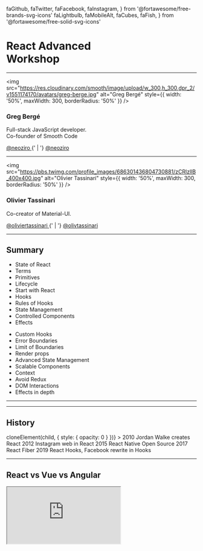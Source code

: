   faGithub,
  faTwitter,
  faFacebook,
  faInstagram,
} from '@fortawesome/free-brands-svg-icons'
  faLightbulb,
  faMobileAlt,
  faCubes,
  faFish,
} from '@fortawesome/free-solid-svg-icons'

<h1>React Advanced<br />Workshop</h1>

---

<img
  src="https://res.cloudinary.com/smooth/image/upload/w_300,h_300,dpr_2/v1551174170/avatars/greg-berge.jpg"
  alt="Greg Bergé"
  style={{ width: '50%', maxWidth: 300, borderRadius: '50%' }}
/>

### Greg Bergé

Full-stack JavaScript developer.<br />
Co-founder of Smooth Code

<div>
  <a style={{ textDecoration: 'none' }} href="https://github.com/neoziro">
    <FontAwesomeIcon icon={faGithub} /> @neoziro
  </a>
  {' | '}
  <a style={{ textDecoration: 'none' }} href="https://twitter.com/neoziro">
    <FontAwesomeIcon icon={faTwitter} /> @neoziro
  </a>
</div>

---

<img
  src="https://pbs.twimg.com/profile_images/686301436804730881/zCRlzllB_400x400.jpg"
  alt="Olivier Tassinari"
  style={{ width: '50%', maxWidth: 300, borderRadius: '50%' }}
/>

### Olivier Tassinari

Co-creator of Material-UI.

<div>
  <a
    style={{ textDecoration: 'none' }}
    href="https://github.com/oliviertassinari"
  >
    <FontAwesomeIcon icon={faGithub} /> @oliviertassinari
  </a>
  {' | '}
  <a
    style={{ textDecoration: 'none' }}
    href="https://twitter.com/olivtassinari"
  >
    <FontAwesomeIcon icon={faTwitter} /> @olivtassinari
  </a>
</div>

---

## Summary

<Grid fluid>
  <Row>
    <Col>
      <ul>
        <li>State of React</li>
        <li>Terms</li>
        <li>Primitives</li>
        <li>Lifecycle</li>
        <li>Start with React</li>
        <li>Hooks</li>
        <li>Rules of Hooks</li>
        <li>State Management</li>
        <li>Controlled Components</li>
        <li>Effects</li>
      </ul>
    </Col>
    <Col>
      <ul>
        <li>Custom Hooks</li>
        <li>Error Boundaries</li>
        <li>Limit of Boundaries</li>
        <li>Render props</li>
        <li>Advanced State Management</li>
        <li>Scalable Components</li>
        <li>Context</li>
        <li>Avoid Redux</li>
        <li>DOM Interactions</li>
        <li>Effects in depth</li>
      </ul>
    </Col>
  </Row>
</Grid>

---

<Title>
  <Title.Picture src={ReactBeginners} />
  <Title.Text>State of React</Title.Text>
</Title>

---

## History

<Timeline>
  <StepShow
    renderHidden={child => cloneElement(child, { style: { opacity: 0 } })}
  >
    <Timeline.Event>
      <Timeline.Icon>
        <FontAwesomeIcon icon={faLightbulb} />
      </Timeline.Icon>
      <Timeline.Date>2010</Timeline.Date>
      <Timeline.Title>Jordan Walke creates React</Timeline.Title>
    </Timeline.Event>
    <Timeline.Event>
      <Timeline.Icon>
        <FontAwesomeIcon icon={faInstagram} />
      </Timeline.Icon>
      <Timeline.Date>2012</Timeline.Date>
      <Timeline.Title>Instagram web in React</Timeline.Title>
    </Timeline.Event>
    <Timeline.Event>
      <Timeline.Icon>
        <FontAwesomeIcon icon={faMobileAlt} />
      </Timeline.Icon>
      <Timeline.Date>2015</Timeline.Date>
      <Timeline.Title>React Native Open Source</Timeline.Title>
    </Timeline.Event>
    <Timeline.Event>
      <Timeline.Icon>
        <FontAwesomeIcon icon={faCubes} />
      </Timeline.Icon>
      <Timeline.Date>2017</Timeline.Date>
      <Timeline.Title>React Fiber</Timeline.Title>
    </Timeline.Event>
    <Timeline.Event>
      <Timeline.Icon>
        <FontAwesomeIcon icon={faFish} />
      </Timeline.Icon>
      <Timeline.Date>2019</Timeline.Date>
      <Timeline.Title>React Hooks, Facebook rewrite in Hooks</Timeline.Title>
    </Timeline.Event>
  </StepShow>
</Timeline>

---

## React vs Vue vs Angular

<Iframe src="https://npmcharts.com/compare/react,@angular/core,vue?minimal=true&interval=7" />

---

## To take away

> 👉 React is the leading solution

> 👉 Vue is growing but not faster than React

> 👉 Angular is still a valid solution

---

<Title>
  <Title.Picture src={ReactStorybook} />
  <Title.Text>Terms</Title.Text>
</Title>

---

## Fiber?

- Rewrote of the internal of React (v16)
- Has allowed the introduction of new features
- Hooks, Suspense, Concurrent Mode...

> 👉 Only internal changes, no breaking changes for you.

---

## Hooks?

- A new API for dynamic logic
- Released 6 February 2019 in v16.8.0

> 👉 A mental model shift

---

## Concurrent Mode?

- Introduce scheduling in the rendering
- Improve the performance
- Require no strict mode warnings
- Should soon be released (Q2 2019)

> 👉 Harder, Better, Faster, Stronger

---

## Suspense?

- Rendering interruptions
- Should soon be released (mid-2019)

> 👉 Simpler Data-fetching

---

## SSR?

- Server-Side Rendering
- Also called "Universal Web App"
- The server returns all the HTML to render the page in the first request
- As opposed to CSR (Client-Side Rendering)

> 👉 Very valuable for SEO and perceived performance

---

## Progressive Web App?

- An application working offline

> 👉 A nice to have

---

<Title>
  <Title.Picture src={ReactCook} />
  <Title.Text>Primitives</Title.Text>
</Title>

---

## JSX

```js
<div className="foo" />
```

> 👉 A syntax extension to JavaScript

---

## Element

```js
const element = <div />
```

> 👉 A React component instance

---

## Component

```jsx
function Div(props) {
  return <div />
}
```

`props => element`

> 👉 Uppercase required!

---

## What's a function?

<img style={{ maxHeight: '80vh', width: '80%' }} src={funcExplain} />

---


## Equivalences

```js
// Named function
function fn(props) {
  return props.foo
}
```

```js
// Named function + destructuring
function fn({ foo }) {
  return foo
}
```

```js
// Arrow function
const fn = props => {
  return props.foo
}
```

```js
// Arrow function + destructuring
const fn = ({ foo }) => {
  return foo
}
```

```js
// Short Arrow function
const fn = props => props.foo
```

```js
// Short Arrow function + destructuring
const fn = ({ foo }) => foo
```

---

## To take away

> 👉 JSX: A syntax extension to JavaScript

> 👉 Element: A piece of JSX

> 👉 Component: A function that returns an element

---

<Title>
  <Title.Picture src={ImageGallery} />
  <Title.Text>Lifecycle</Title.Text>
</Title>

---

## Phases

- Mount
- Update
- Unmount

---

## Mount

- The React element is inserted in the DOM.

---

## Update

- The element update is reflected in the DOM.
- Trigger by the parent or itself (not the children).

---

## Unmount

- The element is removed from the DOM.

---

## Render vs commit

<Iframe src="https://react-lifecycle.netlify.com" />

---

## To take away

> 👉 Three phases: Mount, Update, Unmount

> 👉 React first collects the changes in the render step, then commit the changes in a batch.

---

<Title>
  <Title.Picture src={ReactStart} />
  <Title.Text>Start with React</Title.Text>
</Title>

---

## Create React App

- The fastest way to get started
- Maintained by Facebook

---

## Philosophy

- Zero-config
- Focus on React
- No lock-in (can eject)

---

## Under the hood

- 📦 Bundler (webpack)
- 🌎 Dev server (webpack)
- 🤯 Transpiler (Babel)
- 👮‍♂️ Linter (ESLint)
- ✨ CSS Autoprefixer
- 🃏 Test runner (Jest)
- 🦁 Handles SVG (SVGR)
- 🚀 Fine tuned

---

## To take away

> 👉 React Project → create-react-app

---

<Exercise num={1} title="Create React App" />

---

<Title>
  <Title.Picture src={SimplifyHooks} />
  <Title.Text>Hooks</Title.Text>
</Title>

---

## Introduction

<iframe
  style={{ width: '80vw', height: '50vh', overflow: 'hidden' }}
  src="https://www.youtube.com/embed/dpw9EHDh2bM"
  frameborder="0"
  allow="accelerometer; autoplay; encrypted-media; gyroscope; picture-in-picture"
  allowfullscreen
/>

Presented by Dan Abramov and Sophie Alpert during the React Conf 2018.

---

## No breaking changes!

- Classes are still supported
- It's 100% backward compatible
- Encouraged for new code

---

## Motivations

- A simpler API to learn
- A paradigm shift
- Surpass the HOCs and render props limitations

---

## To take away

> 👉 You can rewrite your code step by step 🤗

> 👉 Take your time 🤯

---

## What's a Hook 🎣 ?

<dl>
  <dt>React Hook</dt>
  <dd>
    <em>/ɹiːˈækt/ /hʊk/</em> • A special function that allows to interact with
    new React features inside a component.
  </dd>
</dl>

---

## Simple hooks 😇

- `useState`
- `useEffect`
- `useContext`

---

## Advanced hooks 😈

- `useReducer`
- `useCallBack`
- `useMemo`
- `useRef`
- `useImperativeHandle`
- `useLayoutEffect`
- `useDebugValue`

---

<Title>
  <Title.Picture src={ReactMobileNav} />
  <Title.Text>Rules of Hooks</Title.Text>
</Title>

---

<h2>Only works in functional components</h2>

```js
function Example(props) {
  // ✅ You can use the hooks here.
  return <div />
}
```

> No Hooks in the classes.

---

<h2>Should always be called in the same order</h2>

```js
function Example(props) {
  if (props.disabled) {
    // 🚫 You can't use the hooks here
  }
  return <div />
}
```

> No conditions, unstable loops, etc.

---

<Title>
  <Title.Picture src={ReactRecompose} />
  <Title.Text>State Management</Title.Text>
</Title>

---

## Class Counter

```js
class Example extends React.Component {
  constructor(props) {
    super(props)
    this.state = {
      count: 0,
    }
  }

  render() {
    return (
      <div>
        <p>You clicked {this.state.count} times</p>
        <button onClick={() => this.setState({ count: this.state.count + 1 })}>
          Click me
        </button>
      </div>
    )
  }
}
```

---

## Hook Counter

```js
import React, { useState } from 'react'

function Example() {
  // "count" is the state, "setCount" is the function to update the state.
  // "0" is the initial value.
  const [count, setCount] = useState(0)

  return (
    <div>
      <p>You clicked {count} times</p>
      <button onClick={() => setCount(count + 1)}>Click me</button>
    </div>
  )
}
```

---

## The state is not merged

```js
const [coords, setCoords] = useState({ x: 10, y: 20 })
setCoords({ x: 15 })
// The new state will be { x: 15 } and not { x: 10, y: 15 }
```

---

## Use different states

```js
function ExampleWithManyStates() {
  // Mutliple states in the same component
  const [age, setAge] = useState(42)
  const [fruit, setFruit] = useState('banana')
  const [todos, setTodos] = useState([{ text: 'Learn Hooks' }])
  // ...
}
```

> 👉 You can call multiple hooks

---

## How does it work?

```js
function Example() {
  const [count, setCount] = useState(0)

  return (
    <div>
      <p>You clicked {count} times</p>
      <button onClick={() => setCount(count + 1)}>Click me</button>
    </div>
  )
}
```

- `count` starts at 0 when it mounts
- When the button is clicked, the state is updated
- The component re-render, `count` is at 1

---

## Update

```js
const [count, setCount] = useState(0)
// You can prodive a new value directly
setCount(10)
// You can pull the previous value
setCount(previousCount => previousCount + 1)
```

> 👉 It's better to use a function when you need to consider the previous value.

---

<Title>
  <Title.Picture src={ManageReactForm} />
  <Title.Text>Controlled Components</Title.Text>
</Title>

---

## Uncontrolled components

```js
function Example() {
  // Uncontrolled component, the input "own" the state.
  return <input defaultValue="initial value" />
}
```

---

## Controlled components

```js
function Example() {
  const [value, setValue] = useState('')
  // Controlled input, the state is "owned" by the component Example.
  return (
    <input value={value} onChange={event => setValue(event.target.value)} />
  )
}
```

---

## Controlled to Uncontrolled

```js
function UncontrolledInput({ defaultValue, ...props }) {
  const [value, setValue] = useState(defaultValue)
  return (
    <input
      value={value}
      onChange={event => setValue(event.target.value)}
      {...props}
    />
  )
}
```

> 👉 You can create a non-controlled component with a controlled component but not the other way around.

---

## To take away

> 👉 Controlled components are prefered 👮‍♂️

---

<Exercise num={2} title="Search Field" />

---

<Title>
  <Title.Picture src={OptimisticReact} />
  <Title.Text>Effects</Title.Text>
</Title>

---

# What's an effect ✨?

---

<dl>
  <dt>Effect</dt>
  <dd>
    <em>\e.fɛ\</em> • A side effect function called after the commit phase.
  </dd>
</dl>

---

## Page Title

```js
import React, { useState, useEffect } from 'react'

function Example() {
  const [count, setCount] = useState(0)

  // Close to componentDidMount and componentDidUpdate:
  useEffect(() => {
    // Update the document title using the browser API
    document.title = 'You clicked ' + count + ' times'
  })

  return (
    <div>
      <p>You clicked {count} times</p>
      <button onClick={() => setCount(count + 1)}>Click me</button>
    </div>
  )
}
```

---

## Classes equivalent

```js
class Example extends React.Component {
  constructor(props) {
    super(props)
    this.state = {
      count: 0,
    }
  }

  componentDidMount() {
    document.title = 'You clicked ' + this.state.count + ' times'
  }

  componentDidUpdate() {
    document.title = 'You clicked ' + this.state.count + ' times'
  }

  render() {
    return (
      <div>
        <p>You clicked {this.state.count} times</p>
        <button onClick={() => this.setState({ count: this.state.count + 1 })}>
          Click me
        </button>
      </div>
    )
  }
}
```

---

## The "effect" mindset

- What's the effect?
- What should I clean up?
- What trigger this effect?

---

## The clean up

```js
function ClickSpy() {
  useEffect(() => {
    function handleClick() {
      alert('clicked')
    }
    document.addEventListener('click', handleClick)
    // The function return by the effect is the clean up
    return () => {
      document.removeEventListener('click', handleClick)
    }
  })

  return null
}
```

---

## Lifecycle

- Mount
  - Run effect
- Update
  - Clean effect
  - Run effect
- Unmount
  - Clean effect

---

## The separation of the responsibilities

```js
useEffect(() => {
  document.title = 'My title'
})
useEffect(() => {
  pingMyApi()
})
```

> 👉 One effect → One problem

---

## Dependencies

```js
function PageTitle({ title }) {
  useEffect(() => {
    document.title = title
  }, [title]) // The effect is triggered for each unique title value
  return null
}
```

> 👉 The dependencies are the external values used in the effect.

---

## Run only once

```js
function MountSpy() {
  useEffect(() => {
    console.log('Mount')
  }, [])
  return null
}
```

> 👉 No dependencies, it's only run during the Mount phase!

---

<Exercise num={3} title="Data Fetching" />

---

<Title>
  <Title.Picture src={ReactHooks} />
  <Title.Text>Custom Hooks</Title.Text>
</Title>

---

## Asynchronous data

```js
function App() {
  const [query, setQuery] = useState('Lord of the Rings')
  const [movies, setMovies] = useState(null)

  useEffect(() => {
    const expired = false
    axios
      .get('https://api.themoviedb.org/3/search/movie', {
        params: { api_key: 'c5742978852b8f695a61e22a33a8196c', query },
      })
      .then(res => {
        if (!expired) {
          setMovies(res.data.results)
        }
      })

    return () => {
      expired = true
    }
  }, [query])

  /* ... */
}
```

> ⚠️ Asynchronous data.

---

## Hooks composition

```js
function App() {
  const [query, setQuery] = useState('Lord of the Rings')
  const [movies, setMovies] = useState(null)

  useEffect(() => {
    const expired = false
    axios
      .get('https://api.themoviedb.org/3/search/movie', {
        params: { api_key: 'c5742978852b8f695a61e22a33a8196c', query },
      })
      .then(res => {
        if (!expired) {
          setMovies(res.data.results)
        }
      })

    return () => {
      expired = true
    }
  }, [query])

  /* ... */
}
```

---

## Let's extract our Hook

```js
function useMovieSearch(query) {
  const [movies, setMovies] = useState(null)

  useEffect(() => {
    const expired = false
    axios
      .get('https://api.themoviedb.org/3/search/movie', {
        params: { api_key: 'c5742978852b8f695a61e22a33a8196c', query },
      })
      .then(res => {
        if (!expired) {
          setMovies(res.data.results)
        }
      })

    return () => {
      expired = true
    }
  }, [query])

  return movies
}
```

```js
function App() {
  const [query, setQuery] = useState('Lord of the Rings')
  useMovieSearch(query)

  /* ... */
}
```

---

## Rules of Hooks

- Predictable order
- A custom hook is prefixed with `use`
- One feature per hook

---

<Exercise num={4} title="Custom Hooks" />

---

<Title>
  <Title.Picture src={ReduxStateADT} />
  <Title.Text>Error Boundaries</Title.Text>
</Title>

---

## Usage

```js
<ErrorBoundary>
  <MyWidget />
</ErrorBoundary>
```

> 👉 Similar to a try/catch

---

## Implementation

```js
import React, { Component } from 'react'

export default class Catch extends Component {
  // We create the initial state
  state = { hasError: false }

  static getDerivedStateFromError(error) {
    // Update the state to display the error message
    return { hasError: true }
  }

  render() {
    if (this.state.hasError) {
      // We display the fallback we like
      return <h1>Something went wrong.</h1>
    }

    return this.props.children
  }
}
```

---

## To take away

> 👉 Use error boundaries at strategical places.

---

<Exercise num={5} title="Error Handling" />

---

<Title>
  <Title.Picture src={ReduxStateADT} />
  <Title.Text>Limits of Boundaries</Title.Text>
</Title>

---

## Let's take this Hook

```js
function useCounter() {
  const [count, setCount] = useState(0)

  useEffect(() => {
    const interval = setInterval(() => setCount(count => count + 1), 1000)
    return () => clearInterval(interval)
  }, [])

  return count
}
```

---

## In a component...

```js
function Example() {
  const count = useCounter()

  return (
    <div>
      <OtherStuff />
      <div>{count}</div>
    </div>
  )
}
```

---

## What is happening?

- At each tick of the interval, `setCount` is called
- A new state value is generated
- The component `Example` rerender

---

## However `OtherStuff` rerenders too!

```js
function Example() {
  const count = useCounter()

  return (
    <div>
      {/* OtherStuff rerender but is not using the counter */}
      <OtherStuff />
      <div>{count}</div>
    </div>
  )
}
```

---

## What if `useCounter` throw an error?

- The error is thrown by the component that hosts the hook
- `Example` is the component that throws the error

---

# How to isolate the logic?

---

<Title>
  <Title.Picture src={ReactAdvPatterns} />
  <Title.Text>Render props</Title.Text>
</Title>

---

## Implementation

```js
function Counter({ children }) {
  const count = useCounter()
  // `children` is usually a node element.
  // Here, it's a function, the "render prop"!
  return children(count)
}
```

---

## Usage

```js
function Example() {
  return (
    <div>
      <OtherStuff />
      {/* We provide the function as a `children` */}
      <Counter>{count => <div>{count}</div>}</Counter>
    </div>
  )
}
```

---

## What changed?

```js
function Example() {
  return (
    <div>
      {/* Example, doesn't rerender, OtherStuff doesn't rerender either */}
      <OtherStuff />
      {/* The compteur rerender, call the "children" function each time */}
      <Counter>{count => <div>{count}</div>}</Counter>
    </div>
  )
}
```

---

## I believe I can catch!

```js
function Example() {
  return (
    <div>
      <OtherStuff />
      {/* I can use an Error Boundary around the component "Counter" */}
      <Catch>
        <Counter>{count => <div>{count}</div>}</Counter>
      </Catch>
    </div>
  )
}
```

---

## To take away

> 👉 The render props still have their use cases (as the HOCs)

> 👉 The render props allow the isolation of the rendering

> 👉 The render props allow a fine grain handling of the errors

---

<Exercise num={6} title="Render props" />

---

<Title>
  <Title.Picture src={ReactRecompose} />
  <Title.Text>Advanced State Management</Title.Text>
</Title>

---

## State handling is hard

```js
function Example() {
  const [count, setCount] = useState(0)

  return (
    <div>
      <button onClick={() => setCount(count => count + 1)}>Increment</button>
      <button onClick={() => setCount(count => count - 1)}>Decrement</button>
    </div>
  )
}
```

Can we do better? 🙄

---

# `useReducer` can help!

<iframe
  src="https://giphy.com/embed/l0HlTPnnfzRsf4f2U"
  width="480"
  height="270"
  frameBorder="0"
  allowFullScreen
/>

---

## The same example with `useReducer`

```js
// The reducer decouple the actions from the output
function reducer(count, action) {
  switch (action.type) {
    case 'increment':
      return count + 1
    case 'decrement':
      return count - 1
    default:
      throw new Error('Unsupported action')
  }
}

function Example() {
  const [count, dispatch] = useReducer(reducer)

  // The component only triggers actions
  return (
    <div>
      <button onClick={() => dispatch({ type: 'increment' })}>Increment</button>
      <button onClick={() => dispatch({ type: 'decrement' })}>Decrement</button>
    </div>
  )
}
```

---

## To take away

> 👉 Decouple the action from the output

> 👉 You can test the reducer logic

---

<Exercise num={7} title="Advanced State" />

---

<Title>
  <Title.Picture src={ReactDndFinal} />
  <Title.Text>Scalable Components</Title.Text>
</Title>

---

## Styled Components

<Iframe src="https://codesandbox.io/embed/2vpm40qk90?autoresize=1&fontsize=14&hidenavigation=1" />

---

## Styled Components

- Collocate the styles with the element
- Accept style functions
- Support the CSS syntax!

---

## How should I create a Card component?

---


## What I want:

<Card>
  <Card.Header>Hello!</Card.Header>
  <Card.Body>I am a Card</Card.Body>
</Card>

---

## Ok, let's build it

```js
const CardHeader = styled.div``
const CardBody = styled.div``

function Card({ title, text }) {
  return (
    <div>
      <CardHeader>{title}</CardHeader>
      <CardBody>{text}</CardBody>
    </div>
  )
}
```

```js
<Card title="Hello!" text="I am Card" />
```

---

# It works

---

# A new product owner is coming!

<iframe
  src="https://giphy.com/embed/Cmr1OMJ2FN0B2"
  width="480"
  height="431"
  frameBorder="0"
  allowFullScreen
/>

---

# “Can you remove the title?”

<Card>
  <Card.Body>I am a Card</Card.Body>
</Card>

---

## “OK, no problem!”

```js
const CardHeader = styled.div``
const CardBody = styled.div``

function Card({ title, text }) {
  return (
    <div>
      {title && <CardHeader>{title}</CardHeader>}
      <CardBody>{text}</CardBody>
    </div>
  )
}
```

---

# A UX designer is coming!

<iframe
  src="https://giphy.com/embed/3ornk57KwDXf81rjWM"
  width="480"
  height="431"
  frameBorder="0"
  allowFullScreen
/>

---

# “The card title should be on a green background, it's better”

<Card>
  <Card.Header style={{ backgroundColor: 'green' }}>Hello</Card.Header>
  <Card.Body>I am a Card</Card.Body>
</Card>

---

## “OK, I can do it.”

```js
const CardHeader = styled.div``
const CardBody = styled.div``

function Card({ title, titleBackgroundColor, text }) {
  return (
    <div>
      {title && (
        <CardHeader style={{ backgroundColor: titleBackgroundColor }}>
          {title}
        </CardHeader>
      )}
      <CardBody>{text}</CardBody>
    </div>
  )
}
```

---

<h1>A new marketing manager<br/> appears!</h1>

<iframe
  src="https://giphy.com/embed/t98sHJAJ69MCoMoXAr"
  width="480"
  height="431"
  frameBorder="0"
  allowFullScreen
/>

---

# “Could display a small ad banner instead of the card title?”

<Card>
  <div
    style={{
      padding: 5,
      backgroundColor: 'black',
      color: 'white',
      fontSize: 14,
    }}
  >
    👻 -50% on all articles, happy halloween!
  </div>
  <Card.Body>I am a Card</Card.Body>
</Card>

---

## “Euh...”

```js
const CardHeader = styled.div``
const CardBody = styled.div``
const CardAd = styled.div``

function Card({ title, titleBackgroundColor, ad, text }) {
  return (
    <div>
      {ad && <CardAd>{ad}</CardAd>}
      {title && (
        <CardHeader style={{ backgroundColor: titleBackgroundColor }}>
          {title}
        </CardHeader>
      )}
      <CardBody>{text}</CardBody>
    </div>
  )
}
```

---

<iframe
  src="https://giphy.com/embed/46itMIe0bkQeY"
  width="480"
  height="267"
  frameBorder="0"
  allowFullScreen
/>

---

# Can we do it differently? 🤔

---

```js
export const Card = styled.div``
Card.Body = styled.div``
Card.Header = styled.div``
```

---

# Things would have been very different... 😌

---

<Card>
  <Card.Header>Hello!</Card.Header>
  <Card.Body>I am a card</Card.Body>
</Card>

```js
<Card>
  <Card.Header>Hello!</Card.Header>
  <Card.Body>I am a card</Card.Body>
</Card>
```

---

<Card>
  <Card.Body>I am a Card</Card.Body>
</Card>

```js
<Card>
  <Card.Body>I am a card</Card.Body>
</Card>
```

---

<Card>
  <Card.Header style={{ backgroundColor: 'green' }}>Hello</Card.Header>
  <Card.Body>I am a Card</Card.Body>
</Card>

```js
<Card>
  <Card.Header style={{ backgroundColor: 'green' }}>Hello</Card.Header>
  <Card.Body>I am a Card</Card.Body>
</Card>
```

---

<Card>
  <div
    style={{
      padding: 5,
      backgroundColor: 'black',
      color: 'white',
      fontSize: 14,
    }}
  >
    👻 -50% on all articles, happy halloween!
  </div>
  <Card.Body>I am a card</Card.Body>
</Card>

```js
<Card>
  <div
    style={{
      padding: 5,
      backgroundColor: 'black',
      color: 'white',
      fontSize: 14,
    }}
  >
    👻 -50% on all articles, happy halloween!
  </div>
  <Card.Body>I am a card</Card.Body>
</Card>
```

---

## To take away

> 👉 Start as close as the DOM nodes as possible

> 👉 Don't abstract too early

---

<Exercise num={8} title="Scalable Components" />

---

<Title>
  <Title.Picture src={ReactContext} />
  <Title.Text>Context</Title.Text>
</Title>

---

## What's the context?

<img src={contextPic} />

---

## Example

```js
import React, { createContext, useContext } from 'react'

// We create a `ThemeContext` with the default value: "white".
const ThemeContext = createContext('white')

function Button({ children }) {
  // We collect the value present in the context with `useContext`.
  const theme = useContext(ThemeContext)
  return <button style={{ color: theme }}>{children}</button>
}

function App() {
  // The `Context.Provider` component inject a value in `ThemeContext`.
  // All the children have access to it.
  return (
    <ThemeContext.Provider value="black">
      <Button>Hello</Button>
    </ThemeContext.Provider>
  )
}
```

---

## The update mechanism

- The `Provider` is mounted/updated
- Is the injected value different?
  - Yes → The `Consumer` are rerender, deep in the React tree
  - No → Nothing happens

---

## Rich context values

```js
function ThemeProvider({ color, font }) {
  // We create a new `value` at each render
  // `ThemeContext` everything updates at each render, it's slow
  const value = { color, font }
  return (
    <ThemeContext.Provider value={value}>
      <App />
    </ThemeContext.Provider>
  )
}
```

---

## The solution: `useMemo`

```js
function ThemeProvider({ theme }) {
  // `useMemo` save the output of the function as long as the dependencies are the same.
  // As long as theme does't change, nothing happen.
  const value = useMemo(() => ({ theme }), [theme])
  return (
    <ThemeContext.Provider value={value}>
      <App />
    </ThemeContext.Provider>
  )
}
```

---

## Dynamic context

```js
function ThemeProvider({ defaultTheme, children }) {
  // A `state` holds le `theme`.
  const [theme, setTheme] = useState(defaultTheme)
  // We inject the update function `setTheme` in the context.
  const value = useMemo(() => ({ theme, setTheme }), [theme, setTheme])
  return <ThemeContext.Provider value={value}>{children}</ThemeContext.Provider>
}

// in another file...

function ThemeSwitcher() {
  const { theme, setTheme } = useContext(ThemeContext)
  return (
    <button
      onClick={() => setTheme(theme => (theme === 'dark' ? 'light' : 'dark'))}
    >
      Switch theme {theme}
    </button>
  )
}
```

---

<Title>
  <Title.Picture src={Redux} />
  <Title.Text>Should I use Redux?</Title.Text>
</Title>

---

## What's Redux?

- A global data store
- The state changes with a reducer
- Use a connect / dispatch API

---

## It's already in React

- `createContext`
- `useReducer`
- `useContext`

---

```js
// redux.js
import React, { createContext, useReducer, useContext } from 'react'

const ReduxContext = createContext()

export function ReduxProvider({ reducer, initialState, children }) {
  // We create a reducer
  const [state, dispatch] = useReducer(reducer, initialState)
  // We inject the state in the dispatch function
  const value = useMemo(() => ({ state, dispatch }), [state, dispatch])
  return <ReduxContext.Provider value={value}>{children}</ReduxContext.Provider>
}

export function useRedux() {
  return useContext(ReduxContext)
}

// App.js
import React from 'react'
import { ReduxProvider } from './redux'
import { reducer, initialState } from './reducer'

export default function App() {
  return (
    <ReduxProvider reducer={reducer} initialState={initialState}>
      <>
        {/* ... */}
        <RegisterButton />
      </>
    </ReduxProvider>
  )
}

// RegisterButton.js
import React from 'react'
import { useRedux } from './redux'

function RegisterButton() {
  const { dispatch } = useRedux()

  return (
    <button onClick={() => dispatch({ type: 'register' })}>Register</button>
  )
}
```

---

<Exercise num={9} title="Internationalization" />

---

<Title>
  <Title.Picture src={Mobx} />
  <Title.Text>DOM Interactions</Title.Text>
</Title>

---

## Component Refs

```js
function Example() {
  // `ref.current` is a reference toward the DOM element once mounted.
  const ref = useRef()
  return <input type="text" ref={ref} />
}
```

---

## Forward Ref

```js
const FancyInput = React.forwardRef((props, ref) => (
  <input ref={ref} className="FancyInput" />
))

function Example() {
  // `ref.current` will be a reference to te DOM input element.
  const ref = useRef()
  return <FancyInput ref={ref} />
}
```

---

## `useImperativeHandle`

```js
const FancyInput = forwardRef((props, ref) => {
  const inputRef = useRef()

  useImperativeHandle(ref, () => ({
    focus: () => {
      inputRef.current.focus()
    },
  }))

  return <input ref={inputRef} className="FancyInput" />
})

function Example() {
  // `ref.current.focus()` will work
  const ref = useRef()
  return <FancyInput ref={ref} />
}
```

---

## `useImperativeHandle`

- To affect a custom value to a ref
- To be used with `React.forwardRef`

---

<Exercise num={10} title="Autofocus" />

---

<Title>
  <Title.Picture src={TestReactJest} />
  <Title.Text>Effects in depth</Title.Text>
</Title>

---

## `useEffect` doesn't work!

```js
function Example() {
  const [count, setCount] = useState(0)
  useEffect(() => {
    const interval = setInterval(() => console.log(count), 100)
    return () => clearInterval(interval)
  }, [])
  return <button onClick={() => setCount(count => count + 1)}>Increment</button>
}
```

> ⚠️ JavaScript closures

---

## Same as before

<iframe
  src="https://codesandbox.io/embed/w2wxl3yo0l?fontsize=14"
  style={{ width: '100%', height: 500, border: 0, overflow: 'hidden' }}
  sandbox="allow-modals allow-forms allow-popups allow-scripts allow-same-origin"
/>

---

# How to solve the problem?

---

# 1. Define the dependencies

---

## With the dependencies

```js
function Example() {
  const [count, setCount] = useState(0)
  useEffect(() => {
    const interval = setInterval(() => console.log(count), 100)
    return () => clearInterval(interval)
  }, [count])
  return <button onClick={() => setCount(count => count + 1)}>Increment</button>
}
```

---

# 2. `useRef`!

---

## With `useRef`

```js
function Example() {
  const [count, setCount] = useState(0)
  const countRef = useRef()
  countRef.current = count
  useEffect(() => {
    const interval = setInterval(() => console.log(countRef.current), 100)
    return () => clearInterval(interval)
  }, [])
  return <button onClick={() => setCount(count => count + 1)}>Increment</button>
}
```

---

## What's `useRef`?

- A value that is saved during the lifetime of the element
- A way to store values that are not used in the render output

---

## Usage

```js
const ref = useRef(/* initial value */)
ref.current // Access ref value using `ref.current`
```

---

<Exercise num={11} title="Keyboard Shortcuts" />

---

# Thanks!
